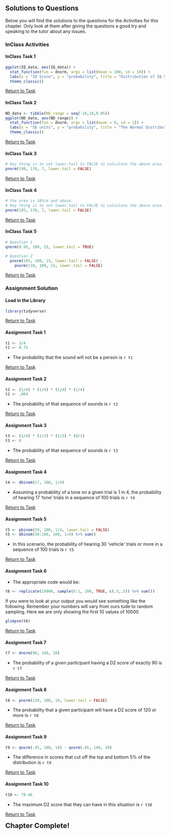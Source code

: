## Solutions to Questions

Below you will find the solutions to the questions for the Activities for this chapter. Only look at them after giving the questions a good try and speaking to the tutor about any issues.

### InClass Activities

#### InClass Task 1

```r
ggplot(IQ_data, aes(IQ_data)) + 
  stat_function(fun = dnorm, args = list(mean = 100, sd = 10)) +
  labs(x = "IQ Score", y = "probability", title = "Distribution of IQ Scores") +
  theme_classic()
```

[Return to Task](#Ch4InClassQueT1)

#### InClass Task 2

```r
ND_data <- tibble(ND_range = seq(-10,10,0.05))
ggplot(ND_data, aes(ND_range)) + 
  stat_function(fun = dnorm, args = list(mean = 0, sd = 1)) +
  labs(x = "SD units", y = "probability", title = "The Normal Distribution") +
  theme_classic()
```

[Return to Task](#Ch4InClassQueT2)

#### InClass Task 3

```r
# Key thing is to set lower.tail to FALSE to calculate the above area.
pnorm(190, 170, 7, lower.tail = FALSE)
```

[Return to Task](#Ch4InClassQueT3)

#### InClass Task 4

```r
# the area is 185cm and above. 
# Key thing is to set lower.tail to FALSE to calculate the above area.
pnorm(185, 170, 7, lower.tail = FALSE)
```

[Return to Task](#Ch4InClassQueT4)

#### InClass Task 5

```r
# Question 1
qnorm(0.95, 100, 15, lower.tail = TRUE)

# Question 2
  pnorm(105, 100, 15, lower.tail = FALSE) -
    pnorm(110, 100, 15, lower.tail = FALSE)
```

[Return to Task](#Ch4InClassQueT5)

### Assignment Solution

#### Load in the Library

```r
library(tidyverse)
```

[Return to Task](#Ch4AssignQueLib)

#### Assignment Task 1

```r
t1 <- 3/4
t1 <- 0.75
```

* The probability that the sound will not be a person is `r t1`

[Return to Task](#Ch4AssignQueT1)

#### Assignment Task 2

```r
t2 <- (1/4) * (1/4) * (1/4) * (1/4)
t2 <- .004
```

* The probability of that sequence of sounds is `r t2`

[Return to Task](#Ch4AssignQueT2)

#### Assignment Task 3

```r
t3 <- (1/4) * (1/3) * (1/2) * (0/1)
t3 <- 0
```

* The probability of that sequence of sounds is `r t3`

[Return to Task](#Ch4AssignQueT3)

#### Assignment Task 4

```r
t4 <- dbinom(17, 100, 1/4)
```

* Assuming a probability of a tone on a given trial is 1 in 4, the probability of hearing 17 'tone' trials in a sequence of 100 trials is `r t4`

[Return to Task](#Ch4AssignQueT4)

#### Assignment Task 5

```r
t5 <- pbinom(29, 100, 1/4, lower.tail = FALSE)
t5 <- dbinom(30:100, 100, 1/4) %>% sum()
```

* In this scenario, the probability of hearing 30 'vehicle' trials or more in a sequence of 100 trials is `r t5`

[Return to Task](#Ch4AssignQueT5)

#### Assignment Task 6

* The appropriate code would be: 

```r
t6 <- replicate(10000, sample(0:1, 100, TRUE, c(.5,.5)) %>% sum())
```

If you were to look at your output you would see something like the following. Remember your numbers will vary from ours tude to random sampling. Here we are only showing the first 10 values of 10000

```r
glimpse(t6)
```

[Return to Task](#Ch4AssignQueT6)

#### Assignment Task 7

```r
t7 <- dnorm(90, 100, 10)
```

* The probability of a given participant having a D2 score of exactly 90 is `r t7`

[Return to Task](#Ch4AssignQueT7)

#### Assignment Task 8

```r
t8 <- pnorm(120, 100, 10, lower.tail = FALSE)
```

* The probability that a given participant will have a D2 score of 120 or more is `r t8`

[Return to Task](#Ch4AssignQueT8)

#### Assignment Task 9

```r
t9 <- qnorm(.95, 100, 10) - qnorm(.05, 100, 10)
```

* The difference in scores that cut off the top and bottom 5% of the distribution is `r t9`

[Return to Task](#Ch4AssignQueT9)

#### Assignment Task 10

```r
t10 <- 79.46
```

* The maximum D2 score that they can have in this situation is `r t10`

[Return to Task](#Ch4AssignQueT10)


<span style="font-size: 22px; font-weight: bold; color: var(--purple);">Chapter Complete!</span>